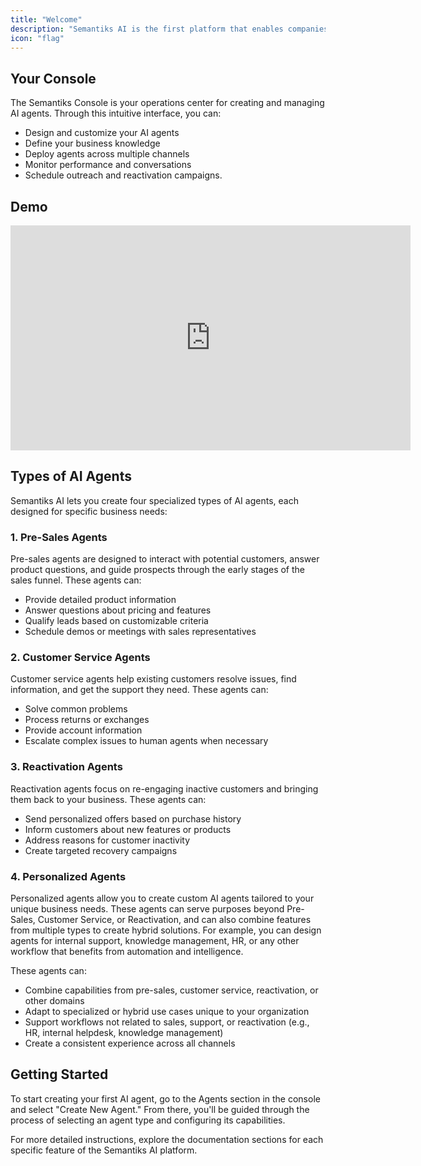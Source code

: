 ```yaml
---
title: "Welcome"
description: "Semantiks AI is the first platform that enables companies to create AI Agents for customer service. Our platform provides a complete set of tools to design, deploy, and monitor AI agents that can handle various customer interactions across multiple channels."
icon: "flag"
---
```


## Your Console

The Semantiks Console is your operations center for creating and managing AI agents. Through this intuitive interface, you can:

- Design and customize your AI agents  
- Define your business knowledge  
- Deploy agents across multiple channels  
- Monitor performance and conversations  
- Schedule outreach and reactivation campaigns.

## Demo
<iframe width="640" height="360" src="https://www.loom.com/embed/9816e1daeb7b43a0972a9b43160d09c9?sid=b0d54c30-d568-4b29-a66c-d2effb7a5989" frameborder="0" webkitallowfullscreen mozallowfullscreen allowfullscreen></iframe>

## Types of AI Agents

Semantiks AI lets you create four specialized types of AI agents, each designed for specific business needs:

### 1. Pre-Sales Agents

Pre-sales agents are designed to interact with potential customers, answer product questions, and guide prospects through the early stages of the sales funnel. These agents can:

- Provide detailed product information  
- Answer questions about pricing and features  
- Qualify leads based on customizable criteria  
- Schedule demos or meetings with sales representatives

### 2. Customer Service Agents

Customer service agents help existing customers resolve issues, find information, and get the support they need. These agents can:

- Solve common problems  
- Process returns or exchanges  
- Provide account information  
- Escalate complex issues to human agents when necessary

### 3. Reactivation Agents

Reactivation agents focus on re-engaging inactive customers and bringing them back to your business. These agents can:

- Send personalized offers based on purchase history  
- Inform customers about new features or products  
- Address reasons for customer inactivity  
- Create targeted recovery campaigns

### 4. Personalized Agents

Personalized agents allow you to create custom AI agents tailored to your unique business needs. These agents can serve purposes beyond Pre-Sales, Customer Service, or Reactivation, and can also combine features from multiple types to create hybrid solutions. For example, you can design agents for internal support, knowledge management, HR, or any other workflow that benefits from automation and intelligence.

These agents can:

- Combine capabilities from pre-sales, customer service, reactivation, or other domains
- Adapt to specialized or hybrid use cases unique to your organization
- Support workflows not related to sales, support, or reactivation (e.g., HR, internal helpdesk, knowledge management)
- Create a consistent experience across all channels

## Getting Started

To start creating your first AI agent, go to the Agents section in the console and select "Create New Agent." From there, you'll be guided through the process of selecting an agent type and configuring its capabilities.

For more detailed instructions, explore the documentation sections for each specific feature of the Semantiks AI platform.
